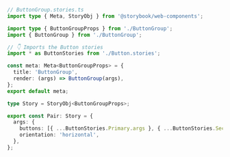 ```ts
// ButtonGroup.stories.ts
import type { Meta, StoryObj } from '@storybook/web-components';

import type { ButtonGroupProps } from './ButtonGroup';
import { ButtonGroup } from './ButtonGroup';

// 👇 Imports the Button stories
import * as ButtonStories from './Button.stories';

const meta: Meta<ButtonGroupProps> = {
  title: 'ButtonGroup',
  render: (args) => ButtonGroup(args),
};
export default meta;

type Story = StoryObj<ButtonGroupProps>;

export const Pair: Story = {
  args: {
    buttons: [{ ...ButtonStories.Primary.args }, { ...ButtonStories.Secondary.args }],
    orientation: 'horizontal',
  },
};
```
